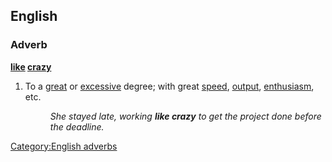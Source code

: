 ==English==

===Adverb===
'''[[like]] [[crazy]]'''

# {{context|simile|colloquial}} To a [[great]] or [[excessive]] degree; with great [[speed]], [[output]], [[enthusiasm]], etc.
#: ''She stayed late, working '''like crazy''' to get the project done before the deadline.''

[[Category:English adverbs]]